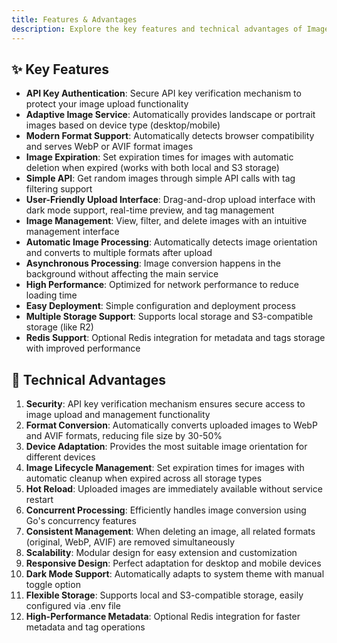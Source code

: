 ```yaml
---
title: Features & Advantages
description: Explore the key features and technical advantages of ImageFlow.
---
```


## ✨ Key Features

- **API Key Authentication**: Secure API key verification mechanism to protect your image upload functionality
- **Adaptive Image Service**: Automatically provides landscape or portrait images based on device type (desktop/mobile)
- **Modern Format Support**: Automatically detects browser compatibility and serves WebP or AVIF format images
- **Image Expiration**: Set expiration times for images with automatic deletion when expired (works with both local and S3 storage)
- **Simple API**: Get random images through simple API calls with tag filtering support
- **User-Friendly Upload Interface**: Drag-and-drop upload interface with dark mode support, real-time preview, and tag management
- **Image Management**: View, filter, and delete images with an intuitive management interface
- **Automatic Image Processing**: Automatically detects image orientation and converts to multiple formats after upload
- **Asynchronous Processing**: Image conversion happens in the background without affecting the main service
- **High Performance**: Optimized for network performance to reduce loading time
- **Easy Deployment**: Simple configuration and deployment process
- **Multiple Storage Support**: Supports local storage and S3-compatible storage (like R2)
- **Redis Support**: Optional Redis integration for metadata and tags storage with improved performance

## 🚀 Technical Advantages

1.  **Security**: API key verification mechanism ensures secure access to image upload and management functionality
2.  **Format Conversion**: Automatically converts uploaded images to WebP and AVIF formats, reducing file size by 30-50%
3.  **Device Adaptation**: Provides the most suitable image orientation for different devices
4.  **Image Lifecycle Management**: Set expiration times for images with automatic cleanup when expired across all storage types
5.  **Hot Reload**: Uploaded images are immediately available without service restart
6.  **Concurrent Processing**: Efficiently handles image conversion using Go's concurrency features
7.  **Consistent Management**: When deleting an image, all related formats (original, WebP, AVIF) are removed simultaneously
8.  **Scalability**: Modular design for easy extension and customization
9.  **Responsive Design**: Perfect adaptation for desktop and mobile devices
10. **Dark Mode Support**: Automatically adapts to system theme with manual toggle option
11. **Flexible Storage**: Supports local and S3-compatible storage, easily configured via .env file
12. **High-Performance Metadata**: Optional Redis integration for faster metadata and tag operations 